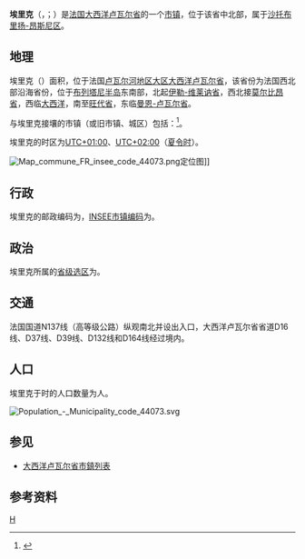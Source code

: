 {{noteTA|G1=法国地名}}
{{Infobox French commune}}
'''埃里克'''（{{lang-fr|Héric}}，{{IPA-fr|eʁik|-|LL-Q150 (fra)-Pom445-Héric.wav}}；{{lang-br|Hierig}}）是[[法国|法国]][[大西洋卢瓦尔省|大西洋卢瓦尔省]]的一个[[市镇_(法国)|市镇]]，位于该省中北部，属于[[沙托布里扬-昂斯尼区|沙托布里扬-昂斯尼区]]。

== 地理 ==
埃里克（{{wikidata|property|linked|P625}}）面积{{wikidata|properties|P2046}}，位于法国[[卢瓦尔河地区大区|卢瓦尔河地区大区]][[大西洋卢瓦尔省|大西洋卢瓦尔省]]，该省份为法国西北部沿海省份，位于[[布列塔尼半岛|布列塔尼半岛]]东南部，北起[[伊勒-维莱讷省|伊勒-维莱讷省]]，西北接[[莫尔比昂省|莫尔比昂省]]，西临[[大西洋|大西洋]]，南至[[旺代省|旺代省]]，东临[[曼恩-卢瓦尔省|曼恩-卢瓦尔省]]。

与埃里克接壤的市镇（或旧市镇、城区）包括：{{Wikidata|properties|linked|P47}}<ref name="geo">{{Cite web|url=https://www.geoportail.gouv.fr/carte|title=Carte|accessdate=2020-03-22|author=Géoportail|language=fr|publisher=Géoportail|archive-date=2017-01-29|archive-url=https://web.archive.org/web/20170129154129/https://www.geoportail.gouv.fr/carte/|dead-url=no}}</ref>。

埃里克的时区为[[UTC+01:00|UTC+01:00]]、[[UTC+02:00|UTC+02:00]]（[[夏时制|夏令时]]）。

[[File:Map_commune_FR_insee_code_44073.png|thumb]]定位图]]{{Clear|left}}
== 行政 ==
埃里克的邮政编码为{{wikidata|properties|P281}}，[[法国国家统计与经济研究所|INSEE市镇编码]]为{{wikidata|properties|P374}}。

== 政治 ==
埃里克所属的[[縣_(法國)|省级选区]]为{{WikidataLink|{{wikidata|properties|raw|best||P7938}}}}。

== 交通 ==
法国国道N137线（高等级公路）纵观南北并设出入口，大西洋卢瓦尔省省道D16线、D37线、D39线、D132线和D164线经过境内。

== 人口 ==
埃里克于{{wikidata|qualifier|P1082|P585}}时的人口数量为{{wikidata|property|raw|P1082}}人。

[[File:Population_-_Municipality_code_44073.svg|thumb]]{{Clear|left}}
== 参见 ==
* [[大西洋卢瓦尔省市鎮列表|大西洋卢瓦尔省市鎮列表]]

==参考资料==
{{reflist}}

{{大西洋卢瓦尔省市镇}}
[[Category:大西洋卢瓦尔省市镇|H]]